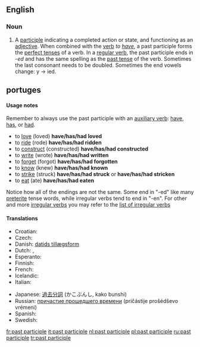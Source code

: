 ==English==

===Noun===
{{en-noun|sg=[[past]] [[participle]]}}

# {{grammar}} A [[participle]] indicating a completed action or state, and functioning as an [[adjective]]. When combined with the [[verb]] ''to [[have]]'', a past participle forms the [[perfect tense]]s of a verb. In a [[regular verb]], the past participle ends in -''ed'' and has the same spelling as the [[past tense]] of the verb. Sometimes the last consonant needs to be doubled. Sometimes the end vowels change: y -> ied.


== portuges ==
====Usage notes====
Remember to always use the past participle with an [[auxiliary verb]]: [[have]], [[has]], or [[had]].

*to [[love]] (loved) '''have/has/had loved'''
*to [[ride]] (rode) '''have/has/had ridden'''
*to [[construct]] (constructed) '''have/has/had constructed'''
*to [[write]] (wrote) '''have/has/had written'''
*to [[forget]] (forgot) '''have/has/had forgotten'''
*to [[know]] (knew) '''have/has/had known'''
*to [[strike]] (struck) '''have/has/had struck''' or ''' have/has/had stricken'''
*to [[eat]] (ate) '''have/has/had eaten'''

Notice how all of the endings are not the same. Some end in "-ed" like many [[preterite]] tense words, while irregular verbs tend to end in "-en". For other and more [[irregular verb]]s you may refer to the [[Appendix:Irregular verbs|list of irregular verbs]]

====Translations====
{{trans-top|past participle}}
*Croatian: {{t-|hr|particip perfekta|m}}
* Czech: {{t-|cs|příčestí minulé|n}}
*Danish: [[datids tillægsform]] {{c}}
* Dutch: {{t+|nl|voltooid deelwoord|n}}, {{t-|nl|verleden deelwoord|n}}
* Esperanto: {{t-|eo|participo|xs=Esperanto}}
* Finnish: {{t-|fi|partisiipin perfekti}}
* French: {{t-|fr|participe passé|m}}
* Icelandic: {{t-|is|núliðin tíð|f}}
* Italian: {{t-|it|participio passato|m}}
{{trans-mid}}
*Japanese: [[過去分詞]] (かこぶんし, kako bunshi)
*Russian: [[причастие прошедшего времени]] (pričástije prošédševo vrémeni) {{n}}
* Spanish: {{t-|es|participio pasado|m}}
* Swedish: {{t-|sv|perfektparticip|n}}
{{trans-bottom}}

[[fr:past participle]]
[[it:past participle]]
[[nl:past participle]]
[[pl:past participle]]
[[ru:past participle]]
[[tr:past participle]]